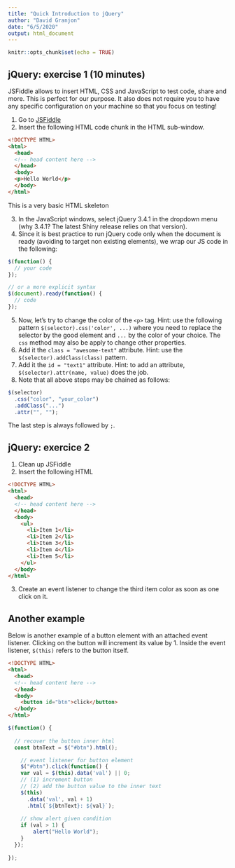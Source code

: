 ```yaml
---
title: "Quick Introduction to jQuery"
author: "David Granjon"
date: "6/5/2020"
output: html_document
---
```


```r
knitr::opts_chunk$set(echo = TRUE)
```

## jQuery: exercise 1 (10 minutes)
JSFiddle allows to insert HTML, CSS and JavaScript to test
code, share and more. This is perfect for our purpose. It also does not require you to have any specific configuration on your machine so that you focus on testing!

1. Go to [JSFiddle](https://jsfiddle.net/)
2. Insert the following HTML code chunk in the HTML sub-window.

```html
<!DOCTYPE HTML>
<html>
  <head>
  <!-- head content here -->
  </head>
  <body>
  <p>Hello World</p>
  </body>
</html>
```

This is a very basic HTML skeleton

3. In the JavaScript windows, select jQuery 3.4.1 in the dropdown menu (why 3.4.1? The latest Shiny release relies on that version). 
4. Since it is best practice to run jQuery code only when the document is ready (avoiding to target non existing elements), we wrap our JS code in the following:

```javascript
$(function() {
  // your code
});

// or a more explicit syntax
$(document).ready(function() {
  // code
});
```

5. Now, let's try to change the color of the `<p>` tag. Hint: use the following pattern `$(selector).css('color', ...)` where you need to replace the selector by the good element and `...` by the color of your choice. The `css` method may also be apply to change other properties.
6. Add it the `class = "awesome-text"` attribute. Hint: use the `$(selector).addClass(class)` pattern.
7. Add it the `id = "text1"` attribute. Hint: to add an attribute, `$(selector).attr(name, value)` does the job.
8. Note that all above steps may be chained as follows:

```js
$(selector)
  .css("color", "your_color")
  .addClass("...")
  .attr("", "");
```

The last step is always followed by `;`. 

## jQuery: exercice 2
1. Clean up JSFiddle
2. Insert the following HTML

```html
<!DOCTYPE HTML>
<html>
  <head>
  <!-- head content here -->
  </head>
  <body>
    <ul>
      <li>Item 1</li>
      <li>Item 2</li>
      <li>Item 3</li>
      <li>Item 4</li>
      <li>Item 5</li>
    </ul>
  </body>
</html>
```

3. Create an event listener to change the third item color as soon as one click on it.


## Another example

Below is another example of a button element with an attached event listener. Clicking on the button will increment its value by 1.
Inside the event listener, `$(this)` refers to the button itself.

```html
<!DOCTYPE HTML>
<html>
  <head>
  <!-- head content here -->
  </head>
  <body>
    <button id="btn">click</button>
  </body>
</html>
```


```javascript
$(function() {
	
  // recover the button inner html
  const btnText = $("#btn").html();

	// event listener for button element
	$("#btn").click(function() {
  	var val = $(this).data('val') || 0;
    // (1) increment button 
    // (2) add the button value to the inner text
    $(this)
      .data('val', val + 1)
      .html(`${btnText}: ${val}`);
    
    // show alert given condition
    if (val > 1) {
    	alert("Hello World");
    }
  });
  
});
```